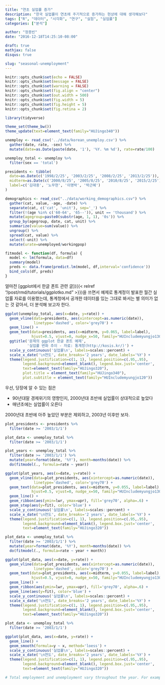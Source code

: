 ```yaml
---
title: "연초 실업률 증가"
description: "한국 실업률이 연초에 주기적으로 증가하는 현상에 대해 생각해보다"
tags: ["R", "데이터", "시각화", "연구", "실험", "실업률"]
categories: ["분석"]

author: "정종빈"
date: "2016-12-18T14:25:10-08:00"

draft: true
mathjax: false
disqus: true

slug: "seasonal-unemployment"
---
```


```r
knitr::opts_chunk$set(echo = FALSE)
knitr::opts_chunk$set(message = FALSE)
knitr::opts_chunk$set(warning = FALSE)
knitr::opts_chunk$set(fig.align = "center")
knitr::opts_chunk$set(out.width = 500)
knitr::opts_chunk$set(fig.width = 5)
knitr::opts_chunk$set(fig.height = 5)
knitr::opts_chunk$set(fig.retina = 2)

library(tidyverse)

theme_set(theme_bw())
theme_update(text=element_text(family="HUJingo340"))
```

```r
unemploy <- read_csv('../data/korean_unemploy.csv') %>%
  gather(date, rate, -sex) %>%
  mutate(date=as.Date(paste(date, '1'), '%Y. %m %d'), rate=rate/100)

unemploy_total <- unemploy %>%
  filter(sex == 'total')

presidents <- tibble(
  date=as.Date(c('1998/2/25', '2003/2/25', '2008/2/25', '2013/2/25')),
  midterm=as.Date(c('2000/8/25', '2005/8/25', '2010/8/25', '2015/2/25')),
  label=c('김대중', '노무현', '이명박', '박근혜')
)

demographics <- read_csv("../data/working_demographics.csv") %>%
  gather(cat, value, -age, -date) %>%
  separate(cat, c('cat', 'unit'), sep='_') %>%
  filter(!(age %in% c('60-64', '65--')), unit == 'thousand') %>%
  mutate(agegroup=paste0(substr(age, 1, 1), '0s')) %>%
  group_by(agegroup, date, cat, unit) %>%
  summarize(value=sum(value)) %>%
  ungroup() %>%
  spread(cat, value) %>%
  select(-unit) %>%
  mutate(urate=unemployed/workingpop)

```

```r
fitmodel <- function(df, formula) {
  model <- lm(formula, data=df)
  summary(model)
  preds <- data.frame(predict.lm(model, df,interval='confidence'))
  bind_cols(df, preds)
}
```

얼마전 [ggplot에서 한글 폰트 관련 글]({{< relref "/post/rmd/tutorials/ggplotko.md" >}})을
쓰면서 예제로 통계정이 발표한 월간 실업률 자료를 이용했는데, 통계청에서 공개한
데이터를 있는 그대로 봐서는 별 의미가 없는 것 같아서, 더 분석해 보고자 한다.

```r
ggplot(unemploy_total, aes(x=date, y=rate)) +
  geom_vline(data=presidents, aes(xintercept=as.numeric(date)),
             linetype='dashed', color='grey70') +
  geom_line() +
  geom_text(data=presidents, aes(x=midterm, y=0.065, label=label),
            hjust=0.5, vjust=0, nudge_x=50, family="HUIncludemyungjo130") +
  ggtitle('문제의 ggplot 한글 폰트 예제',
          '실업률 변화 추이 - 자료: 통계청(http://kosis.kr/)') +
  scale_y_continuous('실업률\n', labels=scales::percent) +
  scale_x_date('\n연도', date_breaks='2 years', date_labels='%Y') +
  theme(legend.justification=c(1, 1), legend.position=c(.95,.95),
        legend.background=element_blank(), legend.box.just='center',
        text=element_text(family="HUJingo320"),
        plot.title = element_text(family="HUJingo340"),
        plot.subtitle = element_text(family="HUIncludemyungjo120"))
```

우선, 당장에 알 수 있는 점은

- 90년대말 경제위기의 영향인지, 2000년대 초반에 실업률이 상대적으로 높았다
- 매년초에는 실업률이 오른다

2000년대 초반에 아주 높았던 부분은 제외하고, 2003년 이후만 보자.

```r
plot_presidents <- presidents %>%
  filter(date >= '2003/1/1')

plot_data <- unemploy_total %>%
  filter(date >= '2003/1/1')

```

```r
plot_years <- unemploy_total %>%
  filter(date >= '2003/1/1') %>%
  mutate(year=format(date, '%Y'), month=months(date)) %>%
  do(fitmodel(., formula=rate ~ year))

ggplot(plot_years, aes(x=date, y=rate)) +
  geom_vline(data=plot_presidents, aes(xintercept=as.numeric(date)),
             linetype='dashed', color='grey70') +
  geom_text(data=plot_presidents, aes(x=midterm, y=0.055, label=label),
            hjust=0.5, vjust=0, nudge_x=50, family="HUIncludemyungjo130") +
  geom_line() +
  geom_ribbon(aes(ymin=lwr, ymax=upr), fill='grey70', alpha=.6) +
  geom_step(aes(y=fit), color='blue') +
  scale_y_continuous('실업률\n', labels=scales::percent) +
  scale_x_date('\n연도', date_breaks='2 years', date_labels='%Y') +
  theme(legend.justification=c(1, 1), legend.position=c(.95,.95),
        legend.background=element_blank(), legend.box.just='center',
        text=element_text(family="HUJingo320"))
```

```r
plot_data <- unemploy_total %>%
  filter(date >= '2003/1/1') %>%
  mutate(year=format(date, '%Y'), month=months(date)) %>%
  do(fitmodel(., formula=rate ~ year + month))

ggplot(plot_data, aes(x=date, y=rate)) +
  geom_vline(data=plot_presidents, aes(xintercept=as.numeric(date)),
             linetype='dashed', color='grey70') +
  geom_text(data=plot_presidents, aes(x=midterm, y=0.055, label=label),
            hjust=0.5, vjust=0, nudge_x=50, family="HUIncludemyungjo130") +
  geom_line() +
  geom_ribbon(aes(ymin=lwr, ymax=upr), fill='grey70', alpha=.6) +
  geom_line(aes(y=fit), color='blue') +
  scale_y_continuous('실업률\n', labels=scales::percent) +
  scale_x_date('\n연도', date_breaks='2 years', date_labels='%Y') +
  theme(legend.justification=c(1, 1), legend.position=c(.95,.95),
        legend.background=element_blank(), legend.box.just='center',
        text=element_text(family="HUJingo320"))
```

```r
plot_data <- unemploy_total %>%
  filter(date >= '2003/1/1')

ggplot(plot_data, aes(x=date, y=rate)) +
  geom_line() +
  geom_smooth(formula=y ~ x, method='loess') +
  scale_y_continuous('실업률\n', labels=scales::percent) +
  scale_x_date('\n연도', date_breaks='2 years', date_labels='%Y') +
  theme(legend.justification=c(1, 1), legend.position=c(.95,.95),
        legend.background=element_blank(), legend.box.just='center',
        text=element_text(family="HUJingo320"))
```





```r
# Total employment and unemployment vary throughout the year. For example, higher unemployment in January and February isn't uncommon because of work in agriculture, construction and other seasonal industries slowing down. Also, both employment and unemployment rise every June, when students enter the labor force in search of summer jobs. Seasonally adjusted numbers also take into account seasonal hiring/layoff patterns that go along with winter and summer holidays.

```
